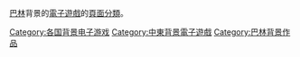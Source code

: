 [[巴林|巴林]]背景的[[電子遊戲|電子遊戲]]的[[維基百科:頁面分類|頁面分類]]。

[[Category:各国背景电子游戏|Category:各国背景电子游戏]]
[[Category:中東背景電子遊戲|Category:中東背景電子遊戲]]
[[Category:巴林背景作品|Category:巴林背景作品]]